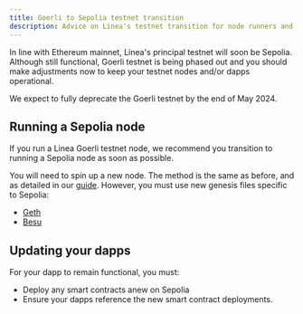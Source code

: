```yaml
---
title: Goerli to Sepolia testnet transition
description: Advice on Linea's testnet transition for node runners and developers
---
```


In line with Ethereum mainnet, Linea's principal testnet will soon be Sepolia. Although still functional, Goerli testnet is being phased out and you should make adjustments now to keep your testnet nodes and/or dapps operational.

We expect to fully deprecate the Goerli testnet by the end of May 2024.

## Running a Sepolia node

If you run a Linea Goerli testnet node, we recommend you transition to running a Sepolia node as soon as possible.

You will need to spin up a new node. The method is the same as before, and as detailed in our [guide](/build-on-linea/run-a-node). However, you must use new genesis files specific to Sepolia:

- [Geth](pathname:///files/sepolia/genesis-sepolia-geth.json)
- [Besu](pathname:///files/sepolia/genesis-sepolia-besu.json)

## Updating your dapps

For your dapp to remain functional, you must:

- Deploy any smart contracts anew on Sepolia
- Ensure your dapps reference the new smart contract deployments.
